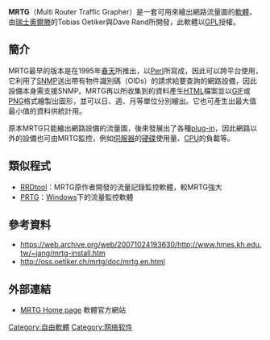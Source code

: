 {{Infobox_Software
 | name = MRTG
 | logo = <!-- 因文件已删，故注解: [[File:Mrtg_logo2.png|File:Mrtg logo2.png]] -->
 | caption = Multi Router Traffic Grapher
 | screenshot = [[File:MRTG.png|250px]]
 | developer = [[Tobias_Oetiker|Tobi Oetiker]]
 | latest_release_version = 2.17.4
 | latest_release_date = {{start date and age|2012|01|12}}
 | operating_system = [[跨平台|跨平台]]
 | genre = 網路流量監視器
 | license = [[GNU通用公眾授權條款|GNU通用公眾授權條款]]
 | website = [http://oss.oetiker.ch/mrtg/ oss.oetiker.ch/mrtg/]
}}

'''MRTG'''（Multi Router Traffic Grapher）是一套可用來繪出網路流量圖的[[軟體|軟體]]，由[[瑞士|瑞士]][[奧爾滕|奧爾滕]]的Tobias Oetiker與Dave Rand所開發，此軟體以[[GPL|GPL]]授權。

== 簡介 ==
MRTG最早的版本是在1995年[[春天|春天]]所推出，以[[Perl|Perl]]所寫成，因此可以跨平台使用，它利用了[[SNMP|SNMP]]送出帶有物件識別碼（OIDs）的請求給要查詢的網路設備，因此設備本身需支援SNMP。MRTG再以所收集到的資料產生[[HTML|HTML]]檔案並以[[GIF|GIF]]或[[PNG|PNG]]格式繪製出圖形，並可以日、週、月等單位分別繪出。它也可產生出最大值最小值的資料供統計用。

原本MRTG只能繪出網路設備的流量圖，後來發展出了各種[[plug-in|plug-in]]，因此網路以外的設備也可由MRTG監控，例如[[伺服器|伺服器]]的[[硬碟|硬碟]]使用量、[[CPU|CPU]]的負載等。

== 類似程式 ==
*[[RRDtool|RRDtool]]：MRTG原作者開發的流量記錄監控軟體，較MRTG強大
*[[PRTG|PRTG]]：[[Windows|Windows]]下的流量監控軟體

== 參考資料 ==
*[https://web.archive.org/web/20071024193630/http://www.hmes.kh.edu.tw/~jang/mrtg-install.htm https://web.archive.org/web/20071024193630/http://www.hmes.kh.edu.tw/~jang/mrtg-install.htm]
*[http://oss.oetiker.ch/mrtg/doc/mrtg.en.html http://oss.oetiker.ch/mrtg/doc/mrtg.en.html] {{Wayback|url=http://oss.oetiker.ch/mrtg/doc/mrtg.en.html |date=20200805074124 }}

== 外部連結 ==
* [http://oss.oetiker.ch/mrtg/ MRTG Home page] {{Wayback|url=http://oss.oetiker.ch/mrtg/ |date=20210126062611 }} 軟體官方網站

{{software-stub}}

[[Category:自由軟體|Category:自由軟體]]
[[Category:网络软件|Category:网络软件]]